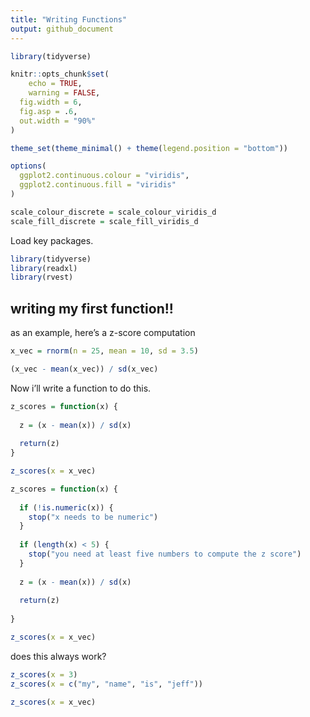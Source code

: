 ```yaml
---
title: "Writing Functions"
output: github_document
---
```


```r
library(tidyverse)

knitr::opts_chunk$set(
	echo = TRUE,
	warning = FALSE,
  fig.width = 6,
  fig.asp = .6,
  out.width = "90%"
)

theme_set(theme_minimal() + theme(legend.position = "bottom"))

options(
  ggplot2.continuous.colour = "viridis",
  ggplot2.continuous.fill = "viridis"
)

scale_colour_discrete = scale_colour_viridis_d
scale_fill_discrete = scale_fill_viridis_d
```

Load key packages.

```r
library(tidyverse)
library(readxl)
library(rvest)
```


## writing my first function!!

as an example, here's a z-score computation

```r
x_vec = rnorm(n = 25, mean = 10, sd = 3.5)

(x_vec - mean(x_vec)) / sd(x_vec)
```

Now i'll write a function to do this.

```r
z_scores = function(x) {
  
  z = (x - mean(x)) / sd(x)
  
  return(z) 
}

z_scores(x = x_vec)
```


```r
z_scores = function(x) {
  
  if (!is.numeric(x)) {
    stop("x needs to be numeric")
  }
  
  if (length(x) < 5) {
    stop("you need at least five numbers to compute the z score")
  }
  
  z = (x - mean(x)) / sd(x)
  
  return(z)
  
}

z_scores(x = x_vec)
```

does this always work?

```r
z_scores(x = 3)
z_scores(x = c("my", "name", "is", "jeff"))

z_scores(x = x_vec)
```



